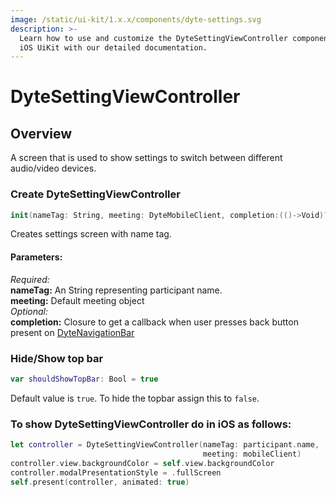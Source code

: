 ```yaml
---
image: /static/ui-kit/1.x.x/components/dyte-settings.svg
description: >-
  Learn how to use and customize the DyteSettingViewController component in ProductDB's
  iOS UiKit with our detailed documentation.
---
```


# DyteSettingViewController
## Overview
A screen that is used to show settings to switch between different audio/video devices.


### Create  DyteSettingViewController 
```swift
init(nameTag: String, meeting: DyteMobileClient, completion:(()->Void)? = nil)
```
Creates settings screen with name tag.

#### Parameters:
*Required:*    
**nameTag:** An String representing participant name.  
**meeting:** Default meeting object   
*Optional:*  
**completion:** Closure to get a callback when user presses back button present on [DyteNavigationBar](/ios/components/dyte-navigationbar)

### Hide/Show top bar
```swift
var shouldShowTopBar: Bool = true
```

Default value is `true`. To hide the topbar assign this to `false`. 

### To show DyteSettingViewController do in iOS as follows:

```swift
let controller = DyteSettingViewController(nameTag: participant.name,
                                           meeting: mobileClient)
controller.view.backgroundColor = self.view.backgroundColor
controller.modalPresentationStyle = .fullScreen
self.present(controller, animated: true)
```

<head>
  <title>iOS DyteSettingViewController</title>
</head>
